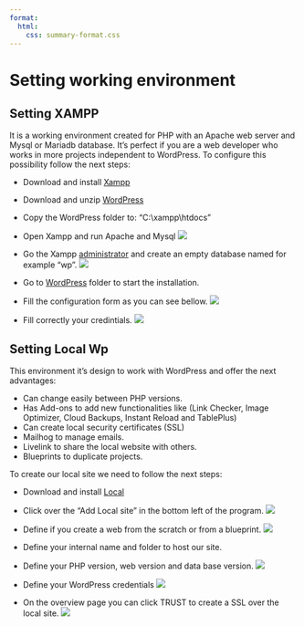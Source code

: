 ```yaml
---
format:
  html:
    css: summary-format.css
---
```


# Setting working environment

## Setting XAMPP

It is a working environment created for PHP with an Apache web server and Mysql or Mariadb database. It's perfect if you are a web developer who works in more projects independent to WordPress. To configure this possibility follow the next steps:

- Download and install [Xampp](https://www.apachefriends.org/es/download.html)
- Download and unzip [WordPress](https://wordpress.org/download/)
- Copy the WordPress folder to: "C:\\xampp\\htdocs"
- Open Xampp and run Apache and Mysql
![](img/00-running-xampp.png)
<br>

- Go the Xampp [administrator](http://localhost/phpmyadmin/) and create an empty database named for example "wp".
![](img/01-creating-xampp-db.png)
<br>

- Go to [WordPress](http://localhost/wordpress) folder to start the installation.
- Fill the configuration form as you can see bellow.
![](img/02-installing-wordpress-xampp.png)
<br>

- Fill correctly your credintials.
![](img/03-installing-wordpress-xampp.png)

## Setting Local Wp

This environment it's design to work with WordPress and offer the next advantages:

- Can change easily between PHP versions.
- Has Add-ons to add new functionalities like (Link Checker, Image Optimizer, Cloud Backups, Instant Reload and TablePlus)
- Can create local security certificates (SSL)
- Mailhog to manage emails.
- Livelink to share the local website with others.
- Blueprints to duplicate projects.

To create our local site we need to follow the next steps:

- Download and install [Local](https://localwp.com)
- Click over the "Add Local site" in the bottom left of the program.
![](img/04-creating-site-local.png)
<br>

- Define if you create a web from the scratch or from a blueprint.
![](img/05-site-source-local.png)
<br>

- Define your internal name and folder to host our site.

- Define your PHP version, web version and data base version.
![](img/06-php-server-db-local.png)
<br>

- Define your WordPress credentials
![](img/07-define-wordpress-credentials.png)
<br>

- On the overview page you can click TRUST to create a SSL over the local site.
![](img/08-local-overview.png)
